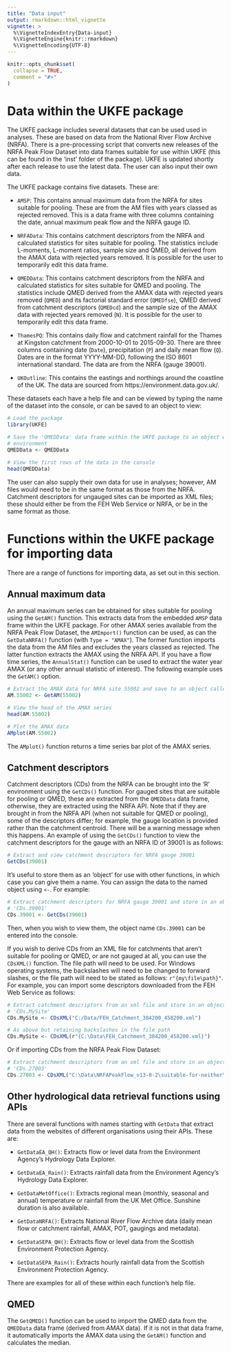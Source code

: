 ```yaml
---
title: "Data input"
output: rmarkdown::html_vignette
vignette: >
  %\VignetteIndexEntry{Data-input}
  %\VignetteEngine{knitr::rmarkdown}
  %\VignetteEncoding{UTF-8}
---
```


```r
knitr::opts_chunk$set(
  collapse = TRUE,
  comment = "#>"
)
```

# Data within the UKFE package

The UKFE package includes several datasets that can be used used in analyses. These are based on data from the National River Flow Archive (NRFA). There is a pre-processing script that converts new releases of the NRFA Peak Flow Dataset into data frames suitable for use within UKFE (this can be found in the 'inst' folder of the package). UKFE is updated shortly after each release to use the latest data. The user can also input their own data.

The UKFE package contains five datasets. These are:

* `AMSP`: This contains annual maximum data from the NRFA for sites suitable for pooling. These are from the AM files with years classed as rejected removed. This is a data frame with three columns containing the date, annual maximum peak flow and the NRFA gauge ID.

* `NRFAData`: This contains catchment descriptors from the NRFA and calculated statistics for sites suitable for pooling. The statistics include L-moments, L-moment ratios, sample size and QMED, all derived from the AMAX data with rejected years removed. It is possible for the user to temporarily edit this data frame.

* `QMEDData`: This contains catchment descriptors from the NRFA and calculated statistics for sites suitable for QMED and pooling. The statistics include QMED derived from the AMAX data with rejected years removed (`QMED`) and its factorial standard error (`QMEDfse`), QMED derived from catchment descriptors (`QMEDcd`) and the sample size of the AMAX data with rejected years removed (`N`). It is possible for the user to temporarily edit this data frame.

* `ThamesPQ`: This contains daily flow and catchment rainfall for the Thames at Kingston catchment from 2000-10-01 to 2015-09-30. There are three columns containing date (`Date`), precipitation (`P`) and daily mean flow (`Q`). Dates are in the format YYYY-MM-DD, following the ISO 8601 international standard. The data are from the NRFA (gauge 39001).

* `UKOutline`: This contains the eastings and northings around the coastline of the UK. The data are sourced from https://environment.data.gov.uk/.

These datasets each have a help file and can be viewed by typing the name of the dataset into the console, or can be saved to an object to view:

```r
# Load the package
library(UKFE)
```

```r
# Save the 'QMEDData' data frame within the UKFE package to an object within your R 
# environment
QMEDData <- QMEDData

# View the first rows of the data in the console
head(QMEDData)
```

The user can also supply their own data for use in analyses; however, AM files would need to be in the same format as those from the NRFA. Catchment descriptors for ungauged sites can be imported as XML files; these should either be from the FEH Web Service or NRFA, or be in the same format as those.

# Functions within the UKFE package for importing data

There are a range of functions for importing data, as set out in this section.

## Annual maximum data

An annual maximum series can be obtained for sites suitable for pooling using the `GetAM()` function. This extracts data from the embedded `AMSP` data frame within the UKFE package. For other AMAX series available from the NRFA Peak Flow Dataset, the `AMImport()` function can be used, as can the `GetDataNRFA()` function (with `Type = "AMAX"`). The former function imports the data from the AM files and excludes the years classed as rejected. The latter function extracts the AMAX using the NRFA API. If you have a flow time series, the `AnnualStat()` function can be used to extract the water year AMAX (or any other annual statistic of interest). The following example uses the `GetAM()` option. 

```r
# Extract the AMAX data for NRFA site 55002 and save to an object called 'AM.55002'
AM.55002 <- GetAM(55002)

# View the head of the AMAX series
head(AM.55002)

# Plot the AMAX data
AMplot(AM.55002)
```

The `AMplot()` function returns a time series bar plot of the AMAX series.

## Catchment descriptors

Catchment descriptors (CDs) from the NRFA can be brought into the 'R' environment using the `GetCDs()` function. For gauged sites that are suitable for pooling or QMED, these are extracted from the `QMEDData` data frame, otherwise, they are extracted using the NRFA API. Note that if they are brought in from the NRFA API (when not suitable for QMED or pooling), some of the descriptors differ; for example, the gauge location is provided rather than the catchment centroid. There will be a warning message when this happens. An example of using the `GetCDs()` function to view the catchment descriptors for the gauge with an NRFA ID of 39001 is as follows:

```r
# Extract and view catchment descriptors for NRFA gauge 39001
GetCDs(39001)
```

It's useful to store them as an 'object' for use with other functions, in which case you can give them a name. You can assign the data to the named object using `<-`. For example:
```r
# Extract catchment descriptors for NRFA gauge 39001 and store in an object called 
# 'CDs.39001'
CDs.39001 <- GetCDs(39001)
```

Then, when you wish to view them, the object name `CDs.39001` can be entered into the console.

If you wish to derive CDs from an XML file for catchments that aren't suitable for pooling or QMED, or are not gauged at all, you can use the `CDsXML()` function. The file path will need to be used. For Windows operating systems, the backslashes will need to be changed to forward slashes, or the file path will need to be stated as follows: `r"{my\file\path}"`. For example, you can import some descriptors downloaded from the FEH Web Service as follows:
```r
# Extract catchment descriptors from an xml file and store in an object called 
# 'CDs.MySite'
CDs.MySite <- CDsXML("C:/Data/FEH_Catchment_384200_458200.xml")

# As above but retaining backslashes in the file path
CDs.MySite <- CDsXML(r"{C:\Data\FEH_Catchment_384200_458200.xml}")
```

Or if importing CDs from the NRFA Peak Flow Dataset:
```r
# Extract catchment descriptors from an xml file and store in an object called 
# 'CDs.27003'
CDs.27003 <- CDsXML("C:\Data\NRFAPeakFlow_v13-0-2\suitable-for-neither\027003.xml")
```

## Other hydrological data retrieval functions using APIs

There are several functions with names starting with `GetData` that extract data from the websites of different organisations using their APIs. These are: 

* `GetDataEA_QH()`: Extracts flow or level data from the Environment Agency's Hydrology Data Explorer.

* `GetDataEA_Rain()`: Extracts rainfall data from the Environment Agency's Hydrology Data Explorer.

* `GetDataMetOffice()`: Extracts regional mean (monthly, seasonal and annual) temperature or rainfall from the UK Met Office. Sunshine duration is also available.

* `GetDataNRFA()`: Extracts National River Flow Archive data (daily mean flow or catchment rainfall, AMAX, POT, gaugings and metadata).

* `GetDataSEPA_QH()`: Extracts flow or level data from the Scottish Environment Protection Agency.

* `GetDataSEPA_Rain()`: Extracts hourly rainfall data from the Scottish Environment Protection Agency.

There are examples for all of these within each function's help file.

## QMED

The `GetQMED()` function can be used to import the QMED data from the `QMEDData` data frame (derived from AMAX data). If it is not in that data frame, it automatically imports the AMAX data using the `GetAM()` function and calculates the median. 
